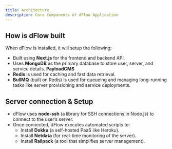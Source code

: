 ```yaml
---
title: Architecture
description: Core Components of dFlow Application
---
```


## How is dFlow built

When dFlow is installed, it will setup the following:

- Built using **Next.js** for the frontend and backend API.
- Uses **MongoDB** as the primary database to store user, server, and service
  details. **PayloadCMS**
- **Redis** is used for caching and fast data retrieval.
- **BullMQ** (built on Redis) is used for queueing and managing long-running
  tasks like server provisioning and service deployments.

## Server connection & Setup

- dFlow uses **node-ssh** (a library for SSH connections in Node.js) to connect
  to the user’s server.
- Once connected, dFlow executes automated scripts to:
  - Install **Dokku** (a self-hosted PaaS like Heroku).
  - Install **Netdata** (for real-time monitoring of the server).
  - Install **Railpack** (a tool that simplifies server management).
